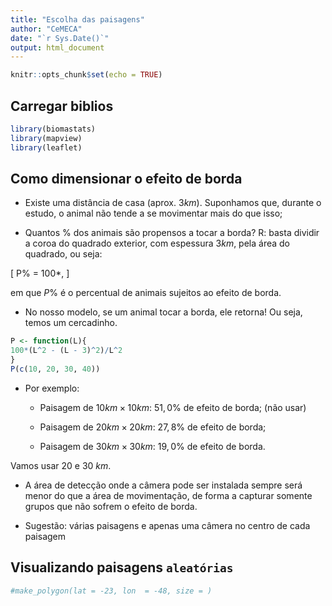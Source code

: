 ```yaml
---
title: "Escolha das paisagens"
author: "CeMECA"
date: "`r Sys.Date()`"
output: html_document
---
```


```r
knitr::opts_chunk$set(echo = TRUE)
```

## Carregar biblios

```r
library(biomastats)
library(mapview)
library(leaflet)
```

## Como dimensionar o efeito de borda

 - Existe uma distância de casa (aprox. $3 km$). Suponhamos que, durante o estudo, o animal não tende a se movimentar mais do que isso; 
 
 - Quantos \% dos animais são propensos a tocar a borda? R: basta dividir a coroa do quadrado exterior, com espessura $3 km$, pela área do quadrado, ou seja:   
 
\[
P\% = 100*\frac{ [L^2 - (L - 3)^2]}{L^2}, 
\]

em que $P\%$ é o percentual de animais sujeitos ao efeito de borda. 

 - No nosso modelo, se um animal tocar a borda, ele retorna! Ou seja, temos um cercadinho.  
 
 
```r
P <- function(L){
100*(L^2 - (L - 3)^2)/L^2  
}
P(c(10, 20, 30, 40))
```
- Por exemplo: 

   - Paisagem de $10 km \times 10 km$: $51,0\%$ de efeito de borda; (não usar)
 
   - Paisagem de $20 km \times 20 km$: $27,8\%$ de efeito de borda;
 
   - Paisagem de $30 km \times 30 km$: $19,0\%$ de efeito de borda.   

Vamos usar 20 e 30 $km$. 

  - A área de detecção onde a câmera pode ser instalada sempre será menor do que a área de movimentação, de forma a capturar somente grupos que não sofrem o efeito de borda. 

  - Sugestão: várias paisagens e apenas uma câmera no centro de cada paisagem 

## Visualizando paisagens `aleatórias`

```r
#make_polygon(lat = -23, lon  = -48, size = )
```



